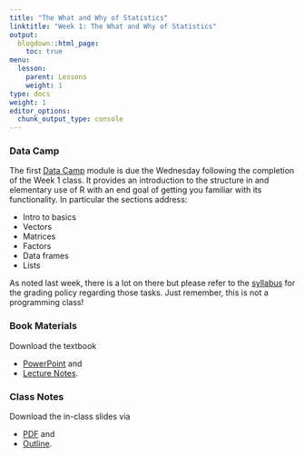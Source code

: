 ```yaml
---
title: "The What and Why of Statistics"
linktitle: "Week 1: The What and Why of Statistics"
output:
  blogdown::html_page:
    toc: true
menu:
  lesson:
    parent: Lessons
    weight: 1
type: docs
weight: 1
editor_options: 
  chunk_output_type: console
---
```


### Data Camp
The first [Data Camp](https://www.datacamp.com/){target="_blank"} module is due the  Wednesday following the completion of the Week 1 class. It provides an introduction to the structure in and elementary use of R with an end goal of getting you familiar with its functionality. In particular the sections address:

- Intro to basics
- Vectors
- Matrices
- Factors
- Data frames
- Lists

As noted last week, there is a lot on there but please refer to the [syllabus](/syllabus/) for the grading policy regarding those tasks. Just remember, this is not a programming class!

### Book Materials
Download the textbook

- [PowerPoint](/slides/Week 1/SSDS_Ch1.pptx){target="_blank"} and 
- [Lecture Notes](/lecture_notes/Week 1/SSDS_Ch1.docx){target="_blank"}.

### Class Notes
Download the in-class slides via

- [PDF](/slides/Week 1/ICS_Ch1.pdf){target="_blank"} and 
- [Outline](/lecture_notes/Week 1/ICN_Ch1.pdf){target="_blank"}.

